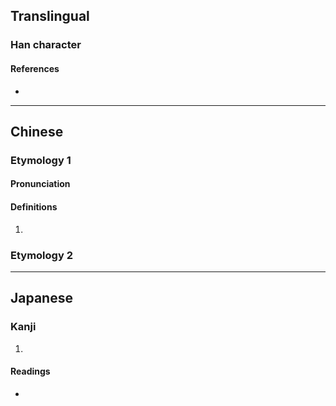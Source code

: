 {{character info/new}}
==Translingual==

===Han character===
{{Han char|rn=9|rad=人|as=09|sn=11|four=|canj=OHJU|ids=⿰亻盾}}

====References====
* {{Han ref|kx=0111.310|dkj=00894|dj=0238.040|hdz=10192.110|uh=5071|ud=20593}}

----

==Chinese==

===Etymology 1===
{{zh-forms}}

====Pronunciation====
{{zh-pron
|m=xún
|mc=y
|oc=y
|cat=
}}

====Definitions====
{{zh-hanzi}}

# {{rfdef|lang=zh}}

===Etymology 2===
{{zh-see|循|v}}

----

==Japanese==

===Kanji===
{{ja-kanji|grade=|rs=人09}}

# {{defn|lang=ja|sort=人09}}

====Readings====
* {{ja-readings|on=[[しゅん]] (shun)|kun=[[のべる]] (noberu)}}